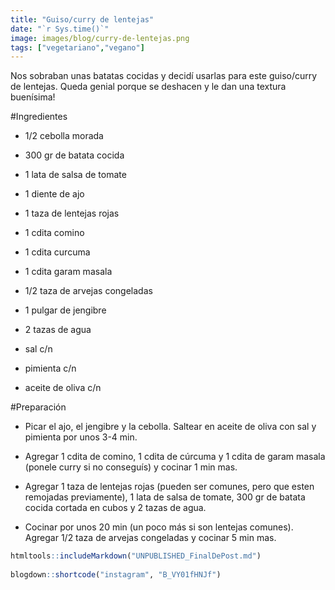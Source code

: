 ```yaml
---
title: "Guiso/curry de lentejas"
date: "`r Sys.time()`"
image: images/blog/curry-de-lentejas.png
tags: ["vegetariano","vegano"]
---
```



Nos sobraban unas batatas cocidas y decidí usarlas para este guiso/curry de lentejas. Queda genial porque se deshacen y le dan una textura buenísima!


#Ingredientes

- 1/2 cebolla morada

- 300 gr de batata cocida

- 1 lata de salsa de tomate

- 1 diente de ajo

- 1 taza de lentejas rojas

- 1 cdita comino

- 1 cdita curcuma
 
- 1 cdita garam masala

- 1/2 taza de arvejas congeladas

- 1 pulgar de jengibre

- 2 tazas de agua

- sal c/n

- pimienta c/n

- aceite de oliva c/n


#Preparación

- Picar el ajo, el jengibre y la cebolla. Saltear en aceite de oliva con sal y pimienta por unos 3-4 min.

- Agregar 1 cdita de comino, 1 cdita de cúrcuma y 1 cdita de garam masala (ponele curry si no conseguís) y cocinar 1 min mas.

- Agregar 1 taza de lentejas rojas (pueden ser comunes, pero que esten remojadas previamente), 1 lata de salsa de tomate, 300 gr de batata cocida cortada en cubos y 2 tazas de agua.

- Cocinar por unos 20 min (un poco más si son lentejas comunes). Agregar 1/2 taza de arvejas congeladas y cocinar 5 min mas.


```r
htmltools::includeMarkdown("UNPUBLISHED_FinalDePost.md")
 
blogdown::shortcode("instagram", "B_VY01fHNJf")
```
